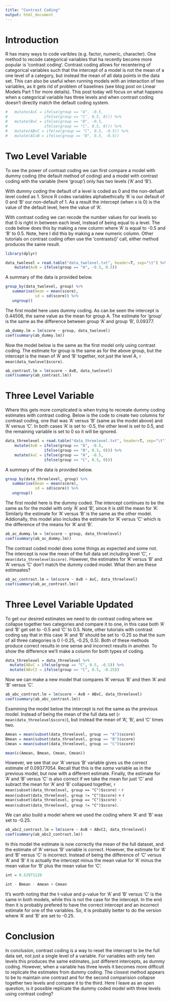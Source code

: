 ```yaml
---
title: "Contrast Coding"
output: html_document
---
```


# Introduction

R has many ways to code varibles (e.g. factor, numeric, character). One method to recode categorical variables that ha recently become more popular is 'contrast coding'. Contrast coding allows for recentering of categorical variables such that the intercept of a model is not the mean of a one level of a category, but instead the mean of all data points in the data set. This can also be useful when running models with an interaction of two variables, as it gets rid of problem of baselines (see blog post on Linear Models Part 1 for more details). This post today will focus on what happens when a categorical variable has three levels and when contrast coding doesn't directly match the default coding system.

```r
#   mutate(AvC = ifelse(group == "A", -0.5,
#                ifelse(group == "C", 0.5, 0))) %>%
#   mutate(BvC = ifelse(group == "B", -0.5,
#                ifelse(group == "C", 0.5, 0))) %>%
#   mutate(ABvC = ifelse(group == "C", 0.5, -0.5)) %>%
#   mutate(ACvB = ifelse(group == "B", 0.5, -0.5))
```


# Two Level Variable

To see the power of contrast coding we can first compare a model with dummy coding (the default method of coding) and a model with contrast coding with the variable (here 'group') only has two levels ('A' and 'B').

With dummy coding the default of a level is coded as 0 and the non-defualt level coded as 1. Since R codes variables alphabethically 'A' is our default of 0 and 'B' our non-default of 1. As a result the intercept (when x is 0) is the value of the default level, here the value of 'A'.

With contrast coding we can recode the number values for our levels so that 0 is right in between each level, instead of being equal to a level. The code below does this by making a new column where 'A' is equal to -0.5 and 'B' to 0.5. Note, here I did this by making a new numeric column. Other tutorials on contrast coding often use the 'contrasts()' call, either method produces the same result. 

```r
library(dplyr)

data_twolevel = read.table("data_twolevel.txt", header=T, sep="\t") %>%
    mutate(AvB = ifelse(group == "A", -0.5, 0.5))
```

A summary of the data is provided below.

```r
group_by(data_twolevel, group) %>%
   summarise(mean = mean(score),
             sd = sd(score)) %>%
   ungroup()
```

The first model here uses dummy coding. As can be seen the intercept is 0.44506, the same value as the mean for group A. The estimate for 'group' is the same as the difference between group 'A' and group 'B', 0.09377.

```r
ab_dummy.lm = lm(score ~ group, data_twolevel)
coef(summary(ab_dummy.lm))
```

Now the model below is the same as the first model only using contrast coding. The estimate for group is the same as for the above group, but the intercept is the mean of 'A' and 'B' together, not just the level A, `r mean(data_twolevel$score)`.

```r
ab_contrast.lm = lm(score ~ AvB, data_twolevel)
coef(summary(ab_contrast.lm))
```


# Three Level Variable

Where this gets more complicated is when trying to recreate dummy coding estimates with contrast coding. Below is the code to create two columns for contrast coding, one that was 'A' versus 'B' (same as the model above) and 'A' versus 'C'. In both cases 'A' is set to -0.5, the other level is set to 0.5, and the remaining variable is set to 0 so it will be ignored.

```r
data_threelevel = read.table("data_threelevel.txt", header=T, sep="\t") %>%
    mutate(AvB = ifelse(group == "A", -0.5,
                 ifelse(group == "B", 0.5, 0))) %>%
    mutate(AvC = ifelse(group == "A", -0.5,
                 ifelse(group == "C", 0.5, 0)))
```

A summary of the data is provided below.

```r
group_by(data_threelevel, group) %>%
   summarise(mean = mean(score),
             sd = sd(score)) %>%
   ungroup()
```

The first model here is the dummy coded. The intercept continues to be the same as for the model with only 'A' and 'B', since it is still the mean for 'A'. Similarly the estimate for 'A' versus 'B' is the same as the other model. Addionally, this model also includes the estimate for 'A' versus 'C' which is the difference of the means for 'A' and 'B'.

```r
ab_ac_dummy.lm = lm(score ~ group, data_threelevel)
coef(summary(ab_ac_dummy.lm))
```

The contrast coded model does some things as expected and some not. The intercept is now the mean of the full data set including level 'C', `r mean(data_threelevel$score)`. However, the estimates for 'A' versus 'B' and 'A' versus 'C' don't match the dummy coded model. What then are these estimaates?

```r
ab_ac_contrast.lm = lm(score ~ AvB + AvC, data_threelevel)
coef(summary(ab_ac_contrast.lm))
```


# Three Level Variable Updated

To get our desired estimates we need to do contrast coding where we collapse together two categories and compare it to one, in this case both 'A' and 'B' get set to -0.5 and 'C' to 0.5. Note, other tutorials with contrast coding say that in this case 'A' and 'B' should be set to -0.25 so that the sum of all three categories is 0 (-0.25, -0.25, 0.5). Both of these methods produce correct results in one sense and incorrect results in another. To show the difference we'll make a column for both types of coding.

```r
data_threelevel = data_threelevel %>%
  mutate(ABvC = ifelse(group == "C", 0.5, -0.5)) %>%
  mutate(ABvC2 = ifelse(group == "C", 0.5, -0.25))
```

Now we can make a new model that compares 'A' versus 'B' and then 'A' and 'B' versus 'C'.

```r
ab_abc_contrast.lm = lm(score ~ AvB + ABvC, data_threelevel)
coef(summary(ab_abc_contrast.lm))
```

Examining the model below the intercept is not the same as the previous model. Instead of being the mean of the full data set (`r mean(data_threelevel$score)`), but instead the mean of 'A', 'B', and 'C' times two.

```r
Amean = mean(subset(data_threelevel, group == "A")$score)
Bmean = mean(subset(data_threelevel, group == "B")$score)
Cmean = mean(subset(data_threelevel, group == "C")$score)

mean(c(Amean, Bmean, Cmean, Cmean))
```

However, we see that our 'A' versus 'B' variable gives us the correct estimate of 0.09377054. Recall that this is the *same* variable as in the previous model, but now with a different estimate. Finally, the estimate for 'A' and 'B' versus 'C' is also correct if we take the mean for just 'C' and subract the mean for 'A' and 'B' collapsed together, `r mean(subset(data_threelevel, group == "C")$score)` - `r mean(subset(data_threelevel, group != "C")$score)` = `r mean(subset(data_threelevel, group == "C")$score) -  mean(subset(data_threelevel, group != "C")$score)`.

We can also build a model where we used the coding where 'A' and 'B' was set to -0.25.

```r
ab_abc2_contrast.lm = lm(score ~ AvB + ABvC2, data_threelevel)
coef(summary(ab_abc2_contrast.lm))
```

In this model the estimate is now correctly the mean of the full dataset, and the estimate of 'A' versus 'B' variable is correct. However, the estimate for 'A' and 'B' versus 'C' is incorrect. Instead of being the difference of 'C' versus 'A' and 'B' it is
actually the intercept minus the mean value for 'A' minus the mean value for 'B' plus the mean value for 'C'.

```r
int = 0.52971120

int - Bmean - Amean + Cmean
```

It's worth noting that the t-value and p-value for 'A' and 'B' versus 'C' is the same in both models, while this is not the case for the intercept. In the end then it is probably prefered to have the correct intercept and an incorrect estimate for one of the variables. So, it is probably better to do the version where 'A' and 'B' are set to -0.25.


# Conclusion

In conclusion, contrast coding is a way to reset the intercept to be the full data set, not just a single level of a variable. For variables with only two levels this produces the same estimates, just different intercepts, as dummy coding. However, when a variable has three levels it becomes more difficult to replicate the estimates from dummy coding. The closest method appears to be to maintain one contrast and for the second comparision collapse together two levels and compare it to the third. Here I leave as an open question, is it possible replicate the dummy coded model with three levels using contrast coding?







